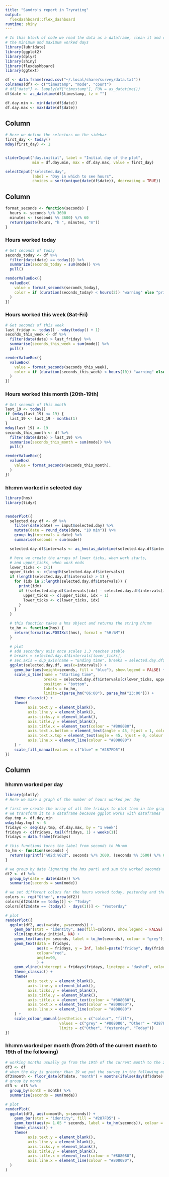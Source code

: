 ```yaml
---
title: "Sandro's report in Tryrating"
output:
  flexdashboard::flex_dashboard
runtime: shiny
---
```


```r
# In this block of code we read the data as a dataframe, clean it and define
# the minimum and maximum worked days
library(lubridate)
library(ggplot2)
library(dplyr)
library(shiny)
library(flexdashboard)
library(ggtext)

df <- data.frame(read.csv("~/.local/share/survey/data.txt"))
colnames(df) <- c("timestamp", "mode", "count")
# df["date"] <- lapply(df["timestamp"], FUN = as_datetime())
df$date <- as_datetime(df$timestamp, tz = "")

df.day.min <- min(date(df$date))
df.day.max <- max(date(df$date))

```

Column {.sidebar}
-----------------------------------------------------------------------


```r
# Here we define the selectors on the sidebar
first_day <- today()
mday(first_day) <- 1


sliderInput("day.initial", label = "Initial day of the plot",
            min = df.day.min, max = df.day.max, value = first_day)

selectInput("selected.day",
            label = "Day in which to see hours",
            choices = sort(unique(date(df$date)), decreasing = TRUE))

```

Column
----------------------------------

```r
format_seconds <- function(seconds) {
  hours <- seconds %/% 3600
  minutes <- (seconds %% 3600) %/% 60
  return(paste(hours, "h ", minutes, "m"))
}
```

### Hours worked today {.value-box}
```r
# Get seconds of today
seconds_today <- df %>%
  filter(date(date) == today()) %>%
  summarize(seconds_today = sum(mode)) %>%
  pull()

renderValueBox({
  valueBox(
    value = format_seconds(seconds_today),
    color = if (duration(seconds_today) < hours(2)) "warning" else "primary"
  )
})
```

### Hours worked this week (Sat-Fri) {.value-box}
```r
# Get seconds of this week
last_friday <- today() - wday(today() + 1)
seconds_this_week <- df %>%
  filter(date(date) > last_friday) %>%
  summarise(seconds_this_week = sum(mode)) %>%
  pull()

renderValueBox({
  valueBox(
    value = format_seconds(seconds_this_week),
    color = if (duration(seconds_this_week) < hours(10)) "warning" else "primary"
  )
})
```

### Hours worked this month (20th-19th) {.value-box}
```r
# Get seconds of this month
last_19 <- today()
if (mday(last_19) <= 19) {
  last_19 <- last_19 - months(1)
}
mday(last_19) <- 19
seconds_this_month <- df %>%
  filter(date(date) > last_19) %>%
  summarise(seconds_this_month = sum(mode)) %>%
  pull()

renderValueBox({
  valueBox(
    value = format_seconds(seconds_this_month),
  )
})
```

### hh:mm worked in selected day

```r
library(hms)
library(tidyr)


renderPlot({
  selected.day.df <- df %>%
    filter(date(date) == input$selected.day) %>%
    mutate(date = round_date(date, "10 min")) %>%
    group_by(intervals = date) %>%
    summarise(seconds = sum(mode))

  selected.day.df$intervals <- as_hms(as_datetime(selected.day.df$intervals, tz = ""))

  # here we create the arrays of lower ticks, when work starts,
  # and upper_ticks, when work ends
  lower_ticks <- c(1)
  upper_ticks <- c(length(selected.day.df$intervals))
  if (length(selected.day.df$intervals) > 1) {
    for (idx in 2:length(selected.day.df$intervals)) {
      print(idx)
      if ((selected.day.df$intervals[idx] - selected.day.df$intervals[idx - 1]) > minutes(10)) {
        upper_ticks <- c(upper_ticks, idx - 1)
        lower_ticks <- c(lower_ticks, idx)
      }
    }
  }

  # this function takes a hms object and returns the string hh:mm
  to_hm <- function(hms) {
    return(format(as.POSIXct(hms), format = "%H:%M"))
  }

  # plot
  # add secondary axis once scales 1.3 reaches stable
  # breaks = selected.day.df$intervals[lower_ticks],
  # sec.axis = dup_axis(name = "Ending time", breaks = selected.day.df$intervals[upper_ticks]),
  ggplot(selected.day.df, aes(x=intervals)) +
    geom_bar(aes(weight=seconds, fill = "blue"), show.legend = FALSE) +
    scale_x_time(name = "Starting time",
                 breaks = selected.day.df$intervals[c(lower_ticks, upper_ticks)],
                 position = "bottom",
                 labels = to_hm,
                 limits=c(parse_hm("06:00"), parse_hm("23:00"))) +
    theme_classic() +
    theme(
          axis.text.y = element_blank(),
          axis.line.y = element_blank(),
          axis.ticks.y = element_blank(),
          axis.title.y = element_blank(),
          axis.title.x = element_text(colour = "#808080"),
          axis.text.x.bottom = element_text(angle = 45, hjust = 1, colour = "#808080"),
          axis.text.x.top = element_text(angle = 45, hjust = 0, colour = "#808080"),
          axis.line.x = element_line(colour = "#808080")
    ) +
    scale_fill_manual(values = c("blue" = "#287FD5"))
})
```




Column
----------------------------------
### hh:mm worked per day

```r
library(plotly)
# Here we make a graph of the number of hours worked per day

# first we create the array of all the fridays to plot them in the graph later
# we transform it to a dataframe because ggplot works with dataframes
day.tmp <- df.day.min
wday(day.tmp) <- 6
fridays <- seq(day.tmp, df.day.max, by = "1 week")
fridays <- c(fridays, tail(fridays, 1) + weeks(1))
fridays = data.frame(fridays)

# this functions turns the label from seconds to hh:mm
to_hm <- function(seconds) {
  return(sprintf("%02d:%02d", seconds %/% 3600, (seconds %% 3600) %/% 60))
}

# we group by date (ignoring the hms part) and sum the worked seconds
df2 <- df %>%
  group_by(date = date(date)) %>%
  summarise(seconds = sum(mode))

# we set different colors for the hours worked today, yesterday and the other days
colors <- rep("Other", nrow(df2))
colors[df2$date == today()] <- "Today"
colors[df2$date == (today() - days(1))] <- "Yesterday"

# plot
renderPlot({
  ggplot(df2, aes(x=date, y=seconds)) +
    geom_bar(stat = "identity", aes(fill=colors), show.legend = FALSE) +
    xlim(input$day.initial, NA) +
    geom_text(aes(y= seconds, label = to_hm(seconds), colour = "grey"), nudge_y = 1000, vjust=0, size = 3, show.legend = FALSE) +
    geom_text(data = fridays,
              aes(x = fridays, y = Inf, label=paste("friday", day(fridays), "\n"), hjust = 1),
              colour="red",
              angle=90,
              ) +
    geom_vline(xintercept = fridays$fridays, linetype = "dashed", colour = "red") +
    theme_classic() +
    theme(
          axis.text.y = element_blank(),
          axis.line.y = element_blank(),
          axis.ticks.y = element_blank(),
          axis.title.y = element_blank(),
          axis.title.x = element_text(colour = "#808080"),
          axis.text.x = element_text(colour = "#808080"),
          axis.line.x = element_line(colour = "#808080")
    ) +
    scale_colour_manual(aesthetics = c("colour", "fill"),
                        values = c("grey" = "#808080", "Other" = "#287FD5", "Yesterday" = "#3333FF", "Today" = "#001580"),
                        limits = c("Other", "Yesterday", "Today"))
})
```


### hh:mm worked per month (from 20th of the current month to 19th of the following)

```r
# working months usually go from the 19th of the current month to the 20th of the following
df3 <- df
# when the day is greater than 19 we put the survey in the following month
df3$month <- floor_date(df$date, "month") + months(ifelse(day(df$date) > 19, 0, -1))
# group by month
df3 <- df3 %>%
  group_by(month = month) %>%
  summarise(seconds = sum(mode))

# plot
renderPlot(
  ggplot(df3, aes(x=month, y=seconds)) +
    geom_bar(stat = "identity", fill = "#287FD5") +
    geom_text(aes(y= 1.05 * seconds, label = to_hm(seconds)), colour = "#808080", vjust=0) +
    theme_classic() +
    theme(
          axis.text.y = element_blank(),
          axis.line.y = element_blank(),
          axis.ticks.y = element_blank(),
          axis.title.y = element_blank(),
          axis.title.x = element_text(colour = "#808080"),
          axis.line.x = element_line(colour = "#808080"),
  )
)
```

